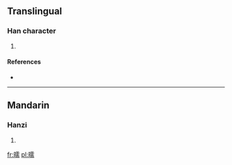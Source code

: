 ==Translingual==

===Han character===
{{Han char|rn=72|rad=日|as=14|sn=18|four=6102<sub>7</sub>|canj=日一月月 (AMBB)}}

# {{defn|Han|sort=日14}}

====References====
* {{Han ref|kx=0501.020|dkj=14218|dj=0871.110|hdz=21539.110|uh=66D8|ud=26328|bh=EFDC|bd=61404}}

----

==Mandarin==

===Hanzi===
{{cmn-hanzi|pin=[[rú]] ([[ru2]])|wg=ju<sup>2</sup>}}

# {{defn|Mandarin|sort=日14}}

[[fr:曘]]
[[pl:曘]]